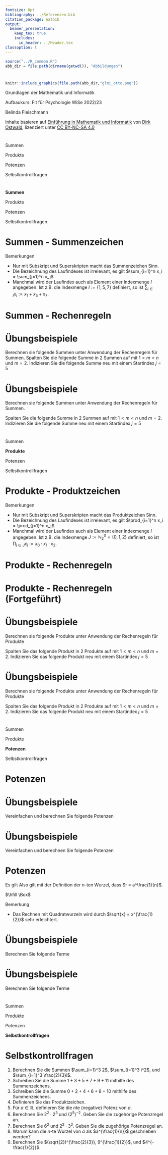 ```yaml
---
fontsize: 8pt
bibliography: ../Referenzen.bib
citation_package: natbib
output:
  beamer_presentation:
    keep_tex: true
    includes:
      in_header: ../Header.tex
classoption: t    
---
```



```r
source("../R_common.R")
abb_dir = file.path(dirname(getwd()), "Abbildungen")
```

#  {.plain}
\center
```r
knitr::include_graphics(file.path(abb_dir,"glmi_otto.png"))
```

\vspace{2mm}

\huge
Grundlagen der Mathematik und Informatik
\vspace{6mm}

\Large
Aufbaukurs: Fit für Psychologie WiSe 2022/23

\vspace{18mm}
\normalsize
Belinda Fleischmann

\vspace{3mm}
\scriptsize
Inhalte basieren auf [Einführung in Mathematik und Informatik](https://www.ipsy.ovgu.de/Institut/Abteilungen+des+Institutes/Methodenlehre+I+_+Experimentelle+und+Neurowissenschaftliche+Psychologie/Lehre/Wintersemester+2022/Grundlagen+der+Mathematik+und+Informatik.html) von [Dirk Ostwald](https://www.ipsy.ovgu.de/Institut/Abteilungen+des+Institutes/Methodenlehre+I+_+Experimentelle+und+Neurowissenschaftliche+Psychologie/Team/Dirk+Ostwald.html), lizenziert unter [CC BY-NC-SA 4.0](https://creativecommons.org/licenses/by-sa/4.0/deed.de)




#  {.plain}
\vfill
\center
\huge
\textcolor{black}{(2) Summen, Produkte, Potenzen}



# 
\vfill
\Large
\setstretch{3}
Summen

Produkte

Potenzen

Selbstkontrollfragen
\vfill

# 
\vfill
\Large
\setstretch{3}
**Summen**

Produkte

Potenzen

Selbstkontrollfragen
\vfill




# Summen - Summenzeichen
\footnotesize
\begin{definition}[Summenzeichen]
Summen werden oft mithilfe des \textit{Summenzeichens}
\begin{equation}
\sum_{i=1}^{n} x_i = x_1 + x_{2} + \cdots + x_{n}
\end{equation}
dargestellt. Dabei stehen
\begin{itemize}
\item $\Sigma$ für das griechische \textit{S}igma, mnemonisch für \textit{S}umme,
\item das Subskript $i = 1$ für den Laufindex der Summanden und den Startindex,
\item das Superskript $n$ für den Endindex,
\item $x_1, x_2, ..., x_n$ für die Summanden. 
\end{itemize}
\end{definition}

\footnotesize
Bemerkungen

* Nur mit Subskript und Superskripten macht das Summenzeichen Sinn.
* Die Bezeichnung des Laufindexes ist irrelevant, es gilt $\sum_{i=1}^n x_i = \sum_{j=1}^n x_j$.
* Manchmal wird der Laufindex auch als Element einer Indexmenge $I$ angegeben. Ist z.B. die Indexmenge $I := \{1,5,7\}$ definiert, so ist $\sum_{i \in I}x_i := x_1 + x_5 + x_7$.		




# Summen - Rechenregeln
\vfill
\footnotesize
\setstretch{.5}
\begin{theorem}[Rechenregeln für Summen]
\normalfont
\justifying
\vspace{1mm}
Summen gleicher Summanden
\begin{equation}
\sum_{i=1}^n x = nx
\end{equation}

Assoziativität bei Summen gleicher Länge
\begin{equation}
\sum_{i=1}^n x_i + \sum_{i=1}^n y_i = \sum_{i=1}^n (x_i + y_i)
\end{equation}

Distributivität bei Multiplikation mit einer Konstante 
\begin{equation}
\sum_{i=1}^n ax_i = a\sum_{i=1}^n x_i
\end{equation}

Aufspalten von Summen mit $1 < m < n$
\begin{equation}
\sum_{i = 1}^n x_i = \sum_{i=1}^m x_i + \sum_{i=m+1}^n x_i
\end{equation}

Umindizierung
\begin{equation}
\sum_{i=0}^n x_i = \sum_{j = m}^{n+m} x_{j - m}
\end{equation}
\end{theorem}





# \color{darkblue} Übungsbeispiele
\small
\color{darkblue}
Berechnen sie folgende Summen unter Anwendung der Rechenregeln für Summen.
\begin{enumerate}
\color{darkblue}
\item $\sum_{i=1}^6 5$ 

\item $\sum_{i=1}^3 i + \sum_{i=1}^3 2i$

\item $\sum_{i=1}^3  3i $ 

\end{enumerate}

\color{darkblue}
Spalten Sie die folgende Summe in $2$ Summen auf mit $1 < m < n$ und $m=2$.
\begin{enumerate}[4]
\color{darkblue}
\item $\sum_{i = 1}^5 (i+2) $ 
\end{enumerate}

\color{darkblue}
Indizieren Sie die folgende Summe neu mit einem Startindex $j=5$
\begin{enumerate}[5]
\color{darkblue}
\item $\sum_{i = 0}^5 2i $ 
\end{enumerate}




# \color{darkblue} Übungsbeispiele
\small

\color{darkblue}
Berechnen sie folgende Summen unter Anwendung der Rechenregeln für Summen.

\begin{enumerate}
\color{darkblue}
\item $\sum_{i=1}^6 5$ \textcolor{black}{$= 6 \cdot 5 = 30$}

\item $\sum_{i=1}^3 i + \sum_{i=1}^3 2i$ \textcolor{black}{$=\sum_{i=1}^3 \left( i +2i \right) = \sum_{i=1}^3 \left( 3i \right) = 3 \cdot1 + 3 \cdot 2 + 3 \cdot 3 = 18$}

\item $\sum_{i=1}^3  3i $ \textcolor{black}{$=3\sum_{i=1}^3  i = 3\cdot (1+2+3) = 18$}

\end{enumerate}

\color{darkblue}
Spalten Sie die folgende Summe in $2$ Summen auf mit $1 < m < n$ und $m=2$.
\begin{enumerate}[4]
\color{darkblue}
\item $\sum_{i = 1}^5 (i+2) $ \textcolor{black}{$= \sum_{i=1}^2 (i+2) + \sum_{i=3}^5 (i+2)$}
\end{enumerate}

\color{darkblue}
Indizieren Sie die folgende Summe neu mit einem Startindex $j=5$
\begin{enumerate}[5]
\color{darkblue}
\item $\sum_{i = 0}^5 2i $ \textcolor{black}{$= \sum_{j=5}^{10} 2(i-5)$}
\end{enumerate}






# 
\vfill
\Large
\setstretch{3}
Summen

**Produkte**

Potenzen

Selbstkontrollfragen
\vfill



# Produkte - Produktzeichen
\small
\begin{definition}[Produktzeichen]
Produkte werden oft mithilfe des \textit{Produktzeichens}
\begin{equation}
\prod_{i=1}^{n} x_i = x_1 \cdot x_{2} \cdot \cdots \cdot x_{n}
\end{equation}
dargestellt. Dabei stehen
\begin{itemize}
\item $\prod$ für das griechische \textit{P}i, mnemonisch für \textit{P}rodukt,
\item das Subskript $i = 1$ für den Laufindex der Produkterme und den Startindex,
\item das Superskript $n$ für den Endindex,
\item $x_1, x_2, ..., x_n$ für die Produktterme.
\end{itemize}
\end{definition}

\footnotesize
Bemerkungen

* Nur mit Subskript und Superskripten macht das Produktzeichen Sinn.
* Die Bezeichnung des Laufindexes ist irrelevant, es gilt $\prod_{i=1}^n x_i = \prod_{j=1}^n x_j$.
* Manchmal wird der Laufindex auch als Element einer Indexmenge $I$ angegeben. Ist z.B. die Indexmenge $J := \mathbb{N}_2^0=\{0,1,2\}$ definiert, so ist $\prod_{j \in J}x_j := x_0 \cdot x_1 \cdot x_2$.




# Produkte - Rechenregeln
\vfill
\footnotesize
\setstretch{.5}
\begin{theorem}[Rechenregeln für Produkte, Teil 1/2]
\justifying
\vspace{1mm}

Produkte gleicher Produktterme
\begin{equation}
\prod_{i=1}^n x = x^n
\end{equation}

Assoziativität bei Produkten gleicher Länge
\begin{equation}
\prod_{i=1}^n x_i  \cdot \prod_{i=1}^n y_i = \prod_{i=1}^n (x_i \cdot y_i)
\end{equation}

Distributivität bei Multiplikation mit einer Konstante 
\begin{equation}
\prod_{i=1}^n ax_i = a \prod_{i=1}^n x_i 
\end{equation}

Aufspalten von Produkten mit $1 < m < n$
\begin{equation}
\prod_{i = 1}^n x_i =  \prod_{i=1}^m x_i  \cdot  \prod_{i=m+1}^n x_i
\end{equation}

\end{theorem}





# Produkte - Rechenregeln (Fortgeführt)
\footnotesize
\setstretch{.5}
\begin{theorem}[Rechenregeln für Produkte , Teil 2/2]
\justifying
\vspace{1mm}

Umindizierung
\begin{equation}
\prod_{i=0}^n x_i = \prod_{j = m}^{n+m} x_{j - m}
\end{equation}

Vertauschen der Produktfolge bei Doppelprodukten
\begin{equation}
\prod_{i=1}^n \prod_{j=1}^m x_{ij}  =  \prod_{j=1}^m \prod_{i=1}^n  x_{ij} 
\end{equation}
\end{theorem}




# \color{darkblue} Übungsbeispiele
\small

\color{darkblue}
Berechnen sie folgende Produkte unter Anwendung der Rechenregeln für Produkte

\begin{enumerate}
\color{darkblue}
\item $\prod_{i=1}^5 2$

\item $\prod_{i=1}^3 \frac{1}{2}i \cdot \prod_{i=1}^3 2i$

\item $\prod_{i=1}^3  3i $ 

\end{enumerate}

\color{darkblue}
Spalten Sie das folgende Produkt in $2$ Produkte auf mit $1 < m < n$ und $m=2$.
\begin{enumerate}[4]
\color{darkblue}
\item $\prod_{i = 1}^5 (7i+3) $
\end{enumerate}

\color{darkblue}
Indizieren Sie das folgende Produkt neu mit einem Startindex $j=5$
\begin{enumerate}[5]
\color{darkblue}
\item $\prod_{i = 0}^5 (i^2+9) $
\end{enumerate}






# \color{darkblue} Übungsbeispiele
\small

\color{darkblue}
Berechnen sie folgende Produkte unter Anwendung der Rechenregeln für Produkte

\begin{enumerate}
\color{darkblue}
\item $\prod_{i=1}^5 2$ \textcolor{black}{$= 2^5 = 32$}

\item $\prod_{i=1}^3 \frac{1}{2}i \cdot \prod_{i=1}^3 2i$ \textcolor{black}{$=\prod_{i=1}^3 \left( \frac{1}{2}i \cdot  2i\right ) = \prod_{i=1}^3  i^2 = 1^2\cdot 2^2 \cdot 3^2 = 36$}

\item $\prod_{i=1}^3  3i $ \textcolor{black}{$=3\prod_{i=1}^3  i = 3\cdot (1\cdot 2\cdot 3) = 18$}

\end{enumerate}

\color{darkblue}
Spalten Sie das folgende Produkt in $2$ Produkte auf mit $1 < m < n$ und $m=2$.
\begin{enumerate}[4]
\color{darkblue}
\item $\prod_{i = 1}^5 (7i+3) $ \textcolor{black}{$= \prod_{i=1}^2 (7i+3) + \prod_{i=3}^5 (7i+3)$}
\end{enumerate}

\color{darkblue}
Indizieren Sie das folgende Produkt neu mit einem Startindex $j=5$
\begin{enumerate}[5]
\color{darkblue}
\item $\prod_{i = 0}^5 (i^2+9) $ \textcolor{black}{$= \prod_{j=5}^7 ((i-5)^2+9)$}
\end{enumerate}








# 
\vfill
\Large
\setstretch{3}
Summen

Produkte

**Potenzen**

Selbstkontrollfragen
\vfill





# Potenzen
\small
\begin{definition}[Potenz]
Für $a \in \mathbb{R}$ und $n \in \mathbb{N}^0$ ist die \textit{$n$-te Potenz von $a$} definiert durch
\begin{equation}
a^0 := 1 \mbox{ und } a^{n+1} := a^n \cdot a.
\end{equation}

Weiterhin ist für $a\in \mathbb{R} \setminus 0$ und  $n \in \mathbb{N}^0$ die \textit{negative $n$-te Potenz von $a$} definiert durch
\begin{equation}
a^{-n} := (a^n)^{-1} := \frac{1}{a^n}.
\end{equation}
$a$ wird dabei \textit{Basis} und $n$ wird \textit{Exponent} genannt.
\end{definition}

\begin{theorem}[Rechenregel für Potenzen]
\justifying
\normalfont
Für $a,b\in \mathbb{R}$  und $n,m \in \mathbb{Z}$ mit $a\neq 0$ bei negativen Exponenten gelten
\begin{align}
a^n a^m & = a^{n+m} \\
(a^n)^m & = a^{nm}  \\
(ab)^n 	& = a^nb^n
\end{align}
\end{theorem}





# \color{darkblue} Übungsbeispiele
\small

\color{darkblue}
Vereinfachen und berechnen Sie folgende Potenzen

\begin{enumerate}
\color{darkblue}
\item $3^5\cdot 3^{-3}$
\item $(5^{-2})^{-1}$
\item $3^2\cdot2^2$
\end{enumerate}



# \color{darkblue} Übungsbeispiele
\small

\color{darkblue}
Vereinfachen und berechnen Sie folgende Potenzen

\begin{enumerate}
\color{darkblue}
\item $3^5\cdot 3^{-3}$ \textcolor{black}{$= 3^2 = 9$}
\item $(5^{-2})^{-1}$ \textcolor{black}{$=5^2 = 25$}
\item $3^2\cdot2^2$ \textcolor{black}{$=(3\cdot 2)^2 = 6^2 = 36$}
\end{enumerate}






# Potenzen
\setstretch{.6}
\footnotesize
\begin{definition}[$n$-te Wurzel]
Für $a \in \mathbb{R}$ und $n \in \mathbb{N}$ ist die \textit{$n$-te Wurzel von $a$} definiert als die Zahl $r$, so dass
\begin{equation}
r^n = a.
\end{equation}
\end{definition}

\begin{theorem}[Potenzschreibweise der $n$-ten Wurzel]
\normalfont
\justifying
Es sei $a \in \mathbb{R}$, $n \in \mathbb{N}$, und $r$ die $n$-te Wurzel von $a$. Dann gilt
\begin{equation}
r = a^{\frac{1}{n}}
\end{equation}
\end{theorem}

\tiny
\underline{Beweis}
\vspace{1mm}

Es gilt
\begin{equation}
\left(a^{\frac{1}{n}}\right)^n
= a^{\frac{1}{n}}\cdot a^{\frac{1}{n}}\cdot \cdots \cdot a^{\frac{1}{n}}
= a^{\sum_{i=1}^n \frac{1}{n}}
= a^1
= a.
\end{equation}
Also gilt mit der Definition der $n$-ten Wurzel, dass $r = a^\frac{1}{n}$.

$\hfill \Box$

\footnotesize
Bemerkung

* Das Rechnen mit Quadratwurzeln wird durch $\sqrt{x} = x^{\frac{1}{2}}$ sehr erleichtert.



# \color{darkblue} Übungsbeispiele
\small

\color{darkblue}
Berechnen Sie folgende Terme

\begin{enumerate}
\color{darkblue}
\item $4^{\frac{1}{2}}$ 
\item $(25^{\frac{1}{4}})^2$ 
\end{enumerate}








# \color{darkblue} Übungsbeispiele
\small

\color{darkblue}
Berechnen Sie folgende Terme

\begin{enumerate}
\color{darkblue}
\item $4^{\frac{1}{2}}$ \textcolor{black}{$= \sqrt{4} = 2$}
\item $(25^{\frac{1}{4}})^2$ \textcolor{black}{$25^{\frac{1}{4}\cdot 2} = 25^{\frac{1}{2}} = \sqrt{25} =5$}
\end{enumerate}





# 
\vfill
\Large
\setstretch{3}
Summen

Produkte

Potenzen

**Selbstkontrollfragen**
\vfill






# Selbstkontrollfragen
\small
\setstretch{2.5}
1. Berechnen Sie die Summen $\sum_{i=1}^3 2$, $\sum_{i=1}^3 i^2$, und $\sum_{i=1}^3 \frac{2}{3}i$.
2. Schreiben Sie die Summe $1 + 3 + 5 + 7 + 9 + 11$ mithilfe des Summenzeichens.
3. Schreiben Sie die Summe $0 + 2 + 4 + 6 + 8 + 10$ mithilfe des Summenzeichens.
4. Definieren Sie das Produktzeichen.
5. Für $a \in \mathbb{R}$, definieren Sie die $n$te (negative) Potenz von $a$.
6. Berechnen Sie $2^2\cdot 2^3$ und $(2^5)^{-2}$. Geben Sie die zugehörige Potenzregel an.
7. Berechnen Sie $6^2$ und $2^2\cdot 3^2$. Geben Sie die zugehörige Potenzregel an.
8. Warum kann die $n$-te Wurzel von $a$ als $a^{\frac{1}{n}}$ geschrieben werden?
9. Berechnen Sie $(\sqrt{2})^{\frac{2}{3}}, 9^{\frac{1}{2}}$, und $4^{-\frac{1}{2}}$.